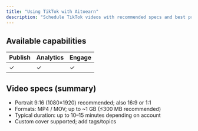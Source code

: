 ```yaml
---
title: "Using TikTok with Aitoearn"
description: "Schedule TikTok videos with recommended specs and best practices."
---
```

## Available capabilities

| Publish | Analytics | Engage |
| --- | --- | --- |
| ✓ | ✓ | ✓ |

## Video specs (summary)

- Portrait 9:16 (1080×1920) recommended; also 16:9 or 1:1
- Formats: MP4 / MOV; up to ~1 GB (≤300 MB recommended)
- Typical duration: up to 10–15 minutes depending on account
- Custom cover supported; add tags/topics